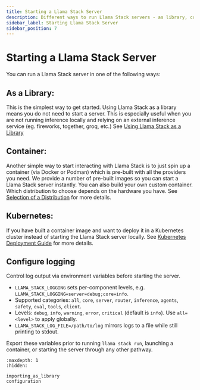 ```yaml
---
title: Starting a Llama Stack Server
description: Different ways to run Llama Stack servers - as library, container, or Kubernetes deployment
sidebar_label: Starting Llama Stack Server
sidebar_position: 7
---
```


# Starting a Llama Stack Server

You can run a Llama Stack server in one of the following ways:

## As a Library:

This is the simplest way to get started. Using Llama Stack as a library means you do not need to start a server. This is especially useful when you are not running inference locally and relying on an external inference service (eg. fireworks, together, groq, etc.) See [Using Llama Stack as a Library](importing_as_library)


## Container:

Another simple way to start interacting with Llama Stack is to just spin up a container (via Docker or Podman) which is pre-built with all the providers you need. We provide a number of pre-built images so you can start a Llama Stack server instantly. You can also build your own custom container. Which distribution to choose depends on the hardware you have. See [Selection of a Distribution](./list_of_distributions) for more details.

## Kubernetes:

If you have built a container image and want to deploy it in a Kubernetes cluster instead of starting the Llama Stack server locally. See [Kubernetes Deployment Guide](../deploying/kubernetes_deployment) for more details.


## Configure logging

Control log output via environment variables before starting the server.

- `LLAMA_STACK_LOGGING` sets per-component levels, e.g. `LLAMA_STACK_LOGGING=server=debug;core=info`.
- Supported categories: `all`, `core`, `server`, `router`, `inference`, `agents`, `safety`, `eval`, `tools`, `client`.
- Levels: `debug`, `info`, `warning`, `error`, `critical` (default is `info`). Use `all=<level>` to apply globally.
- `LLAMA_STACK_LOG_FILE=/path/to/log` mirrors logs to a file while still printing to stdout.

Export these variables prior to running `llama stack run`, launching a container, or starting the server through any other pathway.

```{toctree}
:maxdepth: 1
:hidden:

importing_as_library
configuration
```
